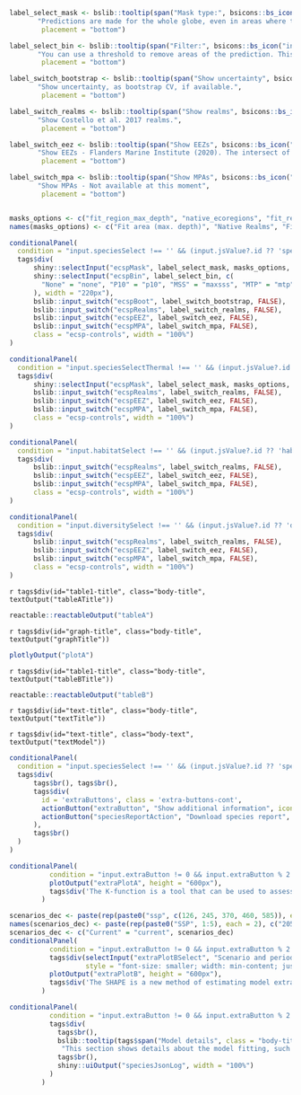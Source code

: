 <!-- add toolbar here -->
```r
label_select_mask <- bslib::tooltip(span("Mask type:", bsicons::bs_icon("info-circle", size = "0.7em")),
       "Predictions are made for the whole globe, even in areas where the species does not occur today. Masks highlight only areas close to the area of occurrence of the species. You can turn the mask on/off by clicking on the 'eye' icon on the map.",
        placement = "bottom")

label_select_bin <- bslib::tooltip(span("Filter:", bsicons::bs_icon("info-circle", size = "0.7em")),
       "You can use a threshold to remove areas of the prediction. This is similar to converting a prediction to binary, except that in this case only the unsuitable part is removed, and the rest is kept on continuous mode. Available are P10 (10th percentile), MSS (maximum sensitivity plus specificity) and MTP (minimum training presence).",
        placement = "bottom")

label_switch_bootstrap <- bslib::tooltip(span("Show uncertainty", bsicons::bs_icon("info-circle", size = "0.7em")),
       "Show uncertainty, as bootstrap CV, if available.",
        placement = "bottom")

label_switch_realms <- bslib::tooltip(span("Show realms", bsicons::bs_icon("info-circle", size = "0.7em")),
       "Show Costello et al. 2017 realms.",
        placement = "bottom")

label_switch_eez <- bslib::tooltip(span("Show EEZs", bsicons::bs_icon("info-circle", size = "0.7em")),
       "Show EEZs - Flanders Marine Institute (2020). The intersect of the Exclusive Economic Zones and IHO sea areas, version 4. Available online at https://www.marineregions.org/",
        placement = "bottom")

label_switch_mpa <- bslib::tooltip(span("Show MPAs", bsicons::bs_icon("info-circle", size = "0.7em")),
       "Show MPAs - Not available at this moment",
        placement = "bottom")


masks_options <- c("fit_region_max_depth", "native_ecoregions", "fit_region", "convex_hull", "minbounding_circle", "buffer100m")
names(masks_options) <- c("Fit area (max. depth)", "Native Realms", "Fit area", "Convex Hull", "Min. bounding circle", "Buffer 100m")

conditionalPanel(
  condition = "input.speciesSelect !== '' && (input.jsValue?.id ?? 'species') === 'species'",
  tags$div(
      shiny::selectInput("ecspMask", label_select_mask, masks_options, width = "360px"),
      shiny::selectInput("ecspBin", label_select_bin, c(
        "None" = "none", "P10" = "p10", "MSS" = "maxsss", "MTP" = "mtp"
      ), width = "220px"),
      bslib::input_switch("ecspBoot", label_switch_bootstrap, FALSE),
      bslib::input_switch("ecspRealms", label_switch_realms, FALSE),
      bslib::input_switch("ecspEEZ", label_switch_eez, FALSE),
      bslib::input_switch("ecspMPA", label_switch_mpa, FALSE),
      class = "ecsp-controls", width = "100%")
)

conditionalPanel(
  condition = "input.speciesSelectThermal !== '' && (input.jsValue?.id ?? 'thermal') === 'thermal'",
  tags$div(
      shiny::selectInput("ecspMask", label_select_mask, masks_options, width = "360px"),
      bslib::input_switch("ecspRealms", label_switch_realms, FALSE),
      bslib::input_switch("ecspEEZ", label_switch_eez, FALSE),
      bslib::input_switch("ecspMPA", label_switch_mpa, FALSE),
      class = "ecsp-controls", width = "100%")
)

conditionalPanel(
  condition = "input.habitatSelect !== '' && (input.jsValue?.id ?? 'habitat') === 'habitat'",
  tags$div(
      bslib::input_switch("ecspRealms", label_switch_realms, FALSE),
      bslib::input_switch("ecspEEZ", label_switch_eez, FALSE),
      bslib::input_switch("ecspMPA", label_switch_mpa, FALSE),
      class = "ecsp-controls", width = "100%")
)

conditionalPanel(
  condition = "input.diversitySelect !== '' && (input.jsValue?.id ?? 'diversity') === 'diversity'",
  tags$div(
      bslib::input_switch("ecspRealms", label_switch_realms, FALSE),
      bslib::input_switch("ecspEEZ", label_switch_eez, FALSE),
      bslib::input_switch("ecspMPA", label_switch_mpa, FALSE),
      class = "ecsp-controls", width = "100%")
)

```

<div class="body-section">

::: {.grid}

<!-- Table 1 --->
::: {.g-col-md-6 .g-col-12 data-display-if="!input.jsValue || !(input.jsValue.id == 'habitat' || input.jsValue.id == 'diversity' || input.jsValue.id == 'atlas')"}
`r tags$div(id="table1-title", class="body-title", textOutput("tableATitle"))`

```r
reactable::reactableOutput("tableA")
```

:::

<!-- Graphic 1 -->
::: {.g-col-md-6 .g-col-12 data-display-if="!input.jsValue || !(input.jsValue.id == 'habitat' || input.jsValue.id == 'diversity' || input.jsValue.id == 'atlas')"}
`r tags$div(id="graph-title", class="body-title", textOutput("graphTitle"))`

```r
plotlyOutput("plotA")
```

:::

<!-- Table 2 --->
::: {.g-col-md-6 .g-col-12}
`r tags$div(id="table1-title", class="body-title", textOutput("tableBTitle"))`

```r
reactable::reactableOutput("tableB")
```

:::

<!-- Text 1 -->
::: {.g-col-md-6 .g-col-12}
`r tags$div(id="text-title", class="body-title", textOutput("textTitle"))`

`r tags$div(id="text-title", class="body-text", textOutput("textModel"))`
:::

:::

```r
conditionalPanel(
  condition = "input.speciesSelect !== '' && (input.jsValue?.id ?? 'species') === 'species'",
  tags$div(
      tags$br(), tags$br(),
      tags$div(
        id = 'extraButtons', class = 'extra-buttons-cont',
        actionButton("extraButton", "Show additional information", icon = icon("layer-group"), class = "extra-button"),
        actionButton("speciesReportAction", "Download species report", icon = icon("download"), class = "download-button")
      ),
      tags$br()
  )
)
```


<!-- Extra info section -->
::: {.grid}

<!-- Table EXTRA --->
::: {.g-col-md-4 .g-col-12}
```r
conditionalPanel(
          condition = "input.extraButton != 0 && input.extraButton % 2 != 0 && (input.jsValue?.id ?? 'species') === 'species'",
          plotOutput("extraPlotA", height = "600px"),
          tags$div('The K-function is a tool that can be used to assess the dependence between locations at different distances. The L-function transform the K-function to a straight line and makes interpretation easier. Both tools can be used to assess the clustering of the points. To know more', tags$a(href = "https://www.paulamoraga.com/book-spatial/the-k-function.html#the-k-function", "read this article."))
        )
```
:::

<!-- Graphic EXTRA -->
::: {.g-col-md-8 .g-col-12}
```r
scenarios_dec <- paste(rep(paste0("ssp", c(126, 245, 370, 460, 585)), each = 2), c("dec50", "dec100"), sep = "_")
names(scenarios_dec) <- paste(rep(paste0("SSP", 1:5), each = 2), c("2050", "2100"), sep = " ")
scenarios_dec <- c("Current" = "current", scenarios_dec)
conditionalPanel(
          condition = "input.extraButton != 0 && input.extraButton % 2 != 0 && (input.jsValue?.id ?? 'species') === 'species'",
          tags$div(selectInput("extraPlotBSelect", "Scenario and period", choices = scenarios_dec),
                   style = "font-size: smaller; width: min-content; justify-self: center;"),
          plotOutput("extraPlotB", height = "600px"),
          tags$div('The SHAPE is a new method of estimating model extrapolation. The higher the value of the SHAPE statistic, the higher is the extrapolation at that particular area. To know more', tags$a(href="https://doi.org/10.1111/ecog.06992", "read this article."), 'MESS also enable to see the areas where the model is extrapolating when making predictions. Areas with values different than 0 depict extrapolation. The value shows how many variables are causing the extrapolation in that cell. To learn more about MESS', tags$a( href="https://doi.org/10.1111/j.2041-210X.2010.00036.x", "read this article."))
        )
```
:::

:::

```r
conditionalPanel(
          condition = "input.extraButton != 0 && input.extraButton % 2 != 0 && (input.jsValue?.id ?? 'species') === 'species'",
          tags$div(
            tags$br(),
            bslib::tooltip(tags$span("Model details", class = "body-title"),
             "This section shows details about the model fitting, such as parameters used to train the models and number of occurrence points used. To understand what each value refers to, see the 'What are the properties' value in the explorer."),
            tags$br(),
            shiny::uiOutput("speciesJsonLog", width = "100%")
          )
        )
```
</div>